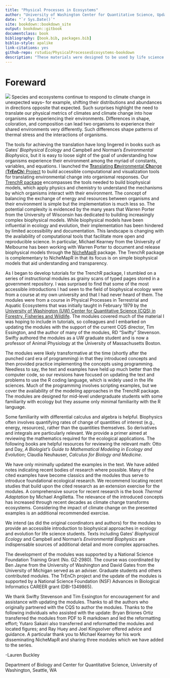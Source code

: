 ```yaml
--- 
title: "Physical Processes in Ecosystems"
author: "University of Washington Center for Quantitative Science, Updated by the TrEnCh Project"
date: "`r Sys.Date()`"
site: bookdown::bookdown_site
output: bookdown::gitbook
documentclass: book
bibliography: [book.bib, packages.bib]
biblio-style: apalike
link-citations: yes
github-repo: rstudio/PhysicalProcessesEcosystems-bookdown
description: "These materials were designed to be used by life science students to learn how to apply physics to investigate the function of ecosystems."
---
```


# Foreward {-}
![](figures/TrEnCh_PPE.png)
Species and ecosystems continue to respond to climate change in unexpected ways-- for example, shifting their distributions and abundances in directions opposite that expected. Such surprises highlight the need to translate our physical metrics of climates and climate change into how organisms are experiencing their environments. Differences in shape, coloration, and composition can lead two organisms to experience their shared environments very differently. Such differences shape patterns of thermal stress and the interactions of organisms.

The tools for achieving the translation have long lingered in books such as Gates' *Biophysical Ecology* and Campbell and Norman's *Environmental Biophysics*, but it is easy to loose sight of the goal of understanding how organisms experience their environment among the myriad of constants, variables, and equations. I launched the [**Tr**anslating **En**vironmental **Ch**ange (**TrEnCh**) Project](https://trenchproject.github.io) to build accessible computational and visualization tools for translating environmental change into organismal responses. Our [TrenchR package](https://github.com/trenchproject/TrenchR) encompasses the tools needed to build biophysical models, which apply physics and chemistry to understand the mechanisms by which organisms interact with their environment. The concept of balancing the exchange of energy and resources between organisms and their environment is simple but the implementation is much less so.  The potential complexity is evidenced by the many years that Warren Porter from the University of Wisconsin has dedicated to building increasingly complex biophysical models. While biophysical models have been influential in ecology and evolution, their implementation has been hindered by limited accessibility and documentation. This landscape is changing with the availability of computational tools that facilitate more open and reproducible science. In particular, Michael Kearney from the University of Melbourne has been working with Warren Porter to document and release biophysical models through the [NicheMapR](https://mrke.github.io/) package. The TrenchR package is complementary to NicheMapR in that its focus is on simple biophysical models that aid understanding and transparency.

As I began to develop tutorials for the TrenchR package, I stumbled on a series of instructional modules as grainy scans of typed pages stored in a government repository. I was surprised to find that some of the most accessible introductions I had seen to the field of biophysical ecology were from a course at my own university and that I had never heard of them.  The modules were from a course in Physical Processes in Terrestrial and Aquatic Ecosystems that was initially taught in February 1979 by the [University of Washington (UW) Center for Quantitative Science (CQS) in Forestry, Fisheries and Wildlife](https://quantitative.uw.edu/). The modules covered much of the material I was hoping to include in tutorials, so colleagues and I embarked on updating the modules with the support of the current CQS director, Tim Essington, and the author of many of the modules, RD "Swifty" Stevenson. Swifty authored the modules as a UW graduate student and is now a professor of Animal Physiology at the University of Massachusetts Boston. 

The modules were likely transformative at the time (shortly after the punched card era of programming) in that they introduced concepts and then provided practice implementing the concepts using programming. Needless to say, the text and examples have held up much better than the computer code, so our revisions have focused on updating the text and problems to use the R coding language, which is widely used in the life sciences. Much of the programming involves scripting examples, but we cover the availability of the modeling approaches in the TrenchR package. The modules are designed for mid-level undergraduate students with some familiarity with ecology but they assume only minimal familiarity with the R language. 

Some familiarity with differential calculus and algebra is helpful. Biophysics often involves quantifying rates of change of quantities of interest (e.g., energy, resources), rather than the quantities themselves. So derivatives and integrals are particularly relevant. We provide a primer aimed at reviewing the mathematics required for the ecological applications. The following books are helpful resources for reviewing the relevant math: Otto and Day, *A Biologist's Guide to Mathematical Modeling in Ecology and Evolution*; Claudia Neuhauser, *Calculus for Biology and Medicine*. 

We have only minimally updated the examples in the text.  We have added notes indicating recent bodies of research where possible. Many of the cited examples have become classics and the modules thus serve to introduce foundational ecological research.  We recommend locating recent studies that build upon the cited research as an extension exercise for the modules. A comprehensive source for recent research is the book *Thermal Adaptation* by Michael Angilletta.  The relevance of the introduced concepts has increased through recent decades as climate change transforms ecosystems. Considering the impact of climate change on the presented examples is an additional recommended exercise.

We intend (as did the original coordinators and authors) for the modules to provide an accessible introduction to biophysical approaches in ecology and evolution for life science students. Texts including Gates' *Biophysical Ecology* and Campbell and Norman's *Environmental Biophysics* are indispensable sources of additional detail and more complex approaches.  

The development of the modules was supported by a National Science Foundation Training Grant (No. GZ-2980). The course was coordinated by Ben Jayne from the University of Washington and David Gates from the University of Michigan served as an adviser. Graduate students and others contributed modules. The TrEnCh project and the update of the modules is supported by a National Science Foundation (NSF) Advances in Biological Informatics CAREER grant (DBI-1349865).

We thank Swifty Stevenson and Tim Essington for encouragement for and assistance with updating the modules. Thanks to all the authors who originally partnered with the CQS to author the modules. Thanks to the following individuals who assisted with the update: Bryan Briones Ortiz transferred the modules from PDF to R markdown and led the reformatting effort; Yutaro Sakairi also transferred and reformatted the modules and located figures; and Ray Huey and Joel Kingsolver offered advice and guidance. A particular thank you to Michael Kearney for his work disseminating NicheMapR and sharing three modules which we have added to the series.

-Lauren Buckley

Department of Biology and Center for Quantitative Science, 
University of Washington, Seattle, WA
